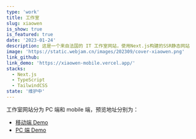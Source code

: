 ```yaml
---
type: 'work'
title: 工作室
slug: xiaowen
is_show: true
is_featured: true
date: '2023-01-24'
description: 这是一个来自法国的 IT 工作室网站，使用Next.js构建的SSR静态网站
image: 'https://static.webjam.cn/images/202309/cover-xiaowen.png'
link_github:
link_demo: 'https://xiaowen-mobile.vercel.app/'
stacks:
  - Next.js
  - TypeScript
  - TailwindCSS
state: '维护中'
---
```


工作室网站分为 PC 端和 mobile 端，预览地址分别为：

- [移动端 Demo](https://xiaowen-mobile.vercel.app/)
- [PC 端 Demo](https://xiaowen-pc.vercel.app/)
